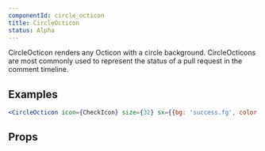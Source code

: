 ```yaml
---
componentId: circle_octicon
title: CircleOcticon
status: Alpha
---
```



CircleOcticon renders any Octicon with a circle background. CircleOcticons are most commonly used to represent the status of a pull request in the comment timeline.

## Examples

```jsx live
<CircleOcticon icon={CheckIcon} size={32} sx={{bg: 'success.fg', color: 'fg.onEmphasis'}} />
```

## Props

<ComponentProps data={data} />

